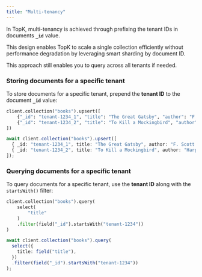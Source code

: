 ```yaml
---
title: "Multi-tenancy"
---
```


In TopK, multi-tenancy is achieved through prefixing the tenant IDs in documents **`_id`** value.

This design enables TopK to scale a single collection efficiently without performance degradation by leveraging smart sharding by document ID.

This approach still enables you to query across all tenants if needed.

### Storing documents for a specific tenant

To store documents for a specific tenant, prepend the **tenant ID** to the document **`_id`** value:

<CodeGroup>

```python Python
client.collection("books").upsert([
    {"_id": "tenant-1234_1", "title": "The Great Gatsby", "author": "F. Scott Fitzgerald"},
    {"_id": "tenant-1234_2", "title": "To Kill a Mockingbird", "author": "Harper Lee"},
])
```


```typescript Javascript
await client.collection("books").upsert([
  { _id: "tenant-1234_1", title: "The Great Gatsby", author: "F. Scott Fitzgerald" },
  { _id: "tenant-1234_2", title: "To Kill a Mockingbird", author: "Harper Lee" },
]);
```

</CodeGroup>

### Querying documents for a specific tenant

To query documents for a specific tenant, use the **tenant ID** along with the `startsWith()` filter:

<CodeGroup>

```python Python
client.collection("books").query(
    select(
        "title"
    )
    .filter(field("_id").startsWith("tenant-1234"))
)
```


```typescript Javascript
await client.collection("books").query(
  select({
    title: field("title"),
  })
  .filter(field("_id").startsWith("tenant-1234"))
);
```

</CodeGroup>